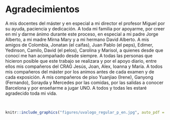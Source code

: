 # Agradecimientos {-}
\chaptermark{Acknowledgments}

\noindent
A mis docentes del máster y en especial a mi director el profesor Miguel por su ayuda, paciencia y dedicación. A toda mi familia por apoyarme, por creer en mí y darme ánimo durante este proceso, en especial a mi padre Jorge Alberto, a mi madre Mirna Mary y a mi hermano David Alberto. A mis amigos de Colombia, Jonatan (el caifas), Juan Pablo (el peps), Edimer, Yedinson, Camilo, David (el pelos), Carolina y Marisol, a quienes desde que conocí me han acompañado desde siempre. A todas las personas que hicieron posible que este trabajo se realizara y por el apoyo diario, entre ellos mis compañeros del CRAG Jesús, Joan, Alex, Ioanna y María. A todos mis compañeros del máster por los animos antes de cada examen y de cada exposición. A mis compañeros de piso Yuanjiao (Irene), Ganyong (Fernando), Sorayda y Mercedes por las comidas, por las salidas a conocer Barcelona y por enseñarme a jugar UNO. A todos y todas les estaré agradecido toda mi vida.

<br>

```r
knitr::include_graphics("figures/uvalogo_regular_p_en.jpg", auto_pdf = TRUE)
```
